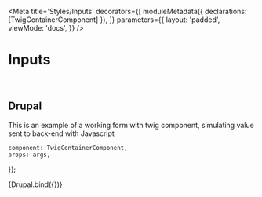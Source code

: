 
<Meta
    title='Styles/Inputs'
    decorators={[
        moduleMetadata({ declarations: [TwigContainerComponent] }),
    ]}
    parameters={{
        layout: 'padded',
        viewMode: 'docs',
    }}
/>

# Inputs

<br/>

## Drupal
This is an example of a working form with twig component, simulating value sent to back-end with Javascript

    component: TwigContainerComponent,
    props: args,
});

<Canvas withSource='none'>
    <Story
        name='Drupal - Inputs'
        args={{
            elementPath : '_doc/styles/8-inputs/inputs.drupal',
            isRequired: false,
            isDisabled: false,
            isInvalid: false,
        }}
    >
        {Drupal.bind({})}
    </Story>
</Canvas>